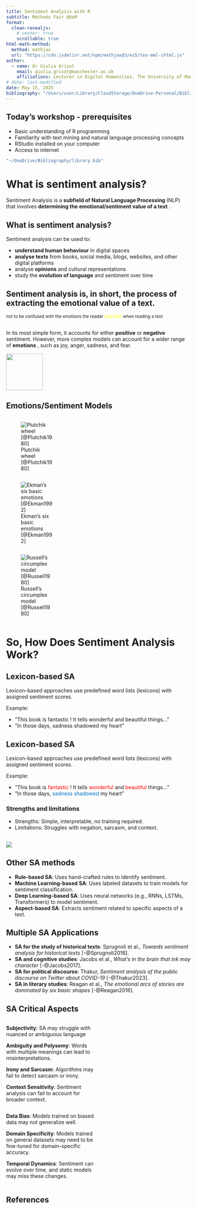 ```yaml
---
title: Sentiment Analysis with R
subtitle: Methods Fair @UoM
format:
  clean-revealjs:
    # center: true
    scrollable: true
html-math-method:
  method: mathjax
  url: "https://cdn.jsdelivr.net/npm/mathjax@3/es5/tex-mml-chtml.js"
author:
  - name: Dr Giulia Grisot
    email: giulia.grisot@manchester.ac.uk
    affiliations: Lecturer in Digital Humanities, The University of Manchester
# date: last-modified
date: May 15, 2025
bibliography: "/Users/user/Library/CloudStorage/OneDrive-Personal/Bibliography/library.bib"
---
```


## Today’s workshop - prerequisites

- Basic understanding of R programming
- Familiarity with text mining and natural language processing concepts
- RStudio installed on your computer
- Access to internet

```r
"~/OneDrive/Bibliography/library.bib"

```

# What is sentiment analysis?{background-color="#40666e" .center}

Sentiment Analysis is a  __subfield of Natural Language Processing __ (NLP) that involves  __determining the emotional/sentiment value of a text__ .


## What is sentiment analysis?

Sentiment analysis can be used to:

  - **understand human behaviour** in digital spaces
  - **analyse texts** from books, social media, blogs, websites, and other digital platforms
  - analyse **opinions** and cultural representations
  - study the **evolution of language** and sentiment over time

## Sentiment analysis is, in short, __the process of extracting the emotional value of a text__. {background-color="#40666e" .center}

<small>
not to be confused with the emotions the reader <span style="color:yellow;">may feel</span> when reading a text
</small>

##

In its most simple form, it accounts for either  __positive__  or  __negative__  sentiment. However, more complex models can account for a wider range of  __emotions__ , such as joy, anger, sadness, and fear.


![](https://theemotionallearner.com/wp-content/uploads/2021/08/emos.jpeg){fig-align="center" width=100}

## Emotions/Sentiment Models {.columns}

::: {.column width="33%"}
![Plutchik wheel [@Plutchik1980]](img/plutchik.png)
:::

::: {.column width="33%"}

![Ekman’s six basic emotions [@Ekman1992]](img/ekman.png)
:::

::: {.column width="33%"}
![Russell’s circumplex model [@Russell1980]](img/russell.png)
:::


# So, How Does Sentiment Analysis Work? {background-color="#40666e"}

## Lexicon-based SA

Lexicon-based approaches use predefined word lists (lexicons) with assigned sentiment scores.

Example:

  - “This book is fantastic ! It tells wonderful and beautiful things…”
  - “In those days, sadness shadowed my heart”


## Lexicon-based SA

Lexicon-based approaches use predefined word lists (lexicons) with assigned sentiment scores.

Example:

  - “This book is <span style="color:#ff0000">fantastic</span> ! It tells <span style="color:#ff0000">wonderful</span> and <span style="color:#ff0000">beautiful</span> things…”
  - “In those days, <span style="color:#0070c0">sadness</span>  <span style="color:#0070c0">shadowed</span> my heart”


### Strengths and limitations

- Strengths: Simple, interpretable, no training required.
- Limitations: Struggles with negation, sarcasm, and context.


##

![](img/SA_lists.png)


## Other SA methods
- **Rule-based SA**: Uses hand-crafted rules to identify sentiment.
- **Machine Learning-based SA**: Uses labeled datasets to train models for sentiment classification.
- **Deep Learning-based SA**: Uses neural networks (e.g., RNNs, LSTMs, Transformers) to model sentiment.
- **Aspect-based SA**: Extracts sentiment related to specific aspects of a text.


## Multiple SA Applications

- **SA for the study of historical texts**: Sprugnoli et al., _Towards sentiment analysis for historical texts_ [-@Sprugnoli2016].
- **SA and cognitive studies**: Jacobs et al., _What’s in the brain that ink may character_ [-@Jacobs2017].
- **SA for political discourse**: Thakur, _Sentiment analysis of the public discourse on Twitter about COVID-19_ [-@Thakur2023].
- **SA in literary studies**: Reagan et al., _The emotional arcs of stories are dominated by six basic shapes_ [-@Reagan2016].


## SA Critical Aspects {.columns}

::: {.column width="50%"}
**Subjectivity**: SA may struggle with nuanced or ambiguous language

**Ambiguity and Polysemy**: Words with multiple meanings can lead to misinterpretations.

**Irony and Sarcasm**: Algorithms may fail to detect sarcasm or irony.

**Context Sensitivity**: Sentiment analysis can fail to account for broader context.
:::

::: {.column width="50%"}
**Data Bias**: Models trained on biased data may not generalize well.

**Domain Specificity**: Models trained on general datasets may need to be fine-tuned for domain-specific accuracy.

**Temporal Dynamics**: Sentiment can evolve over time, and static models may miss these changes.
:::

## References


